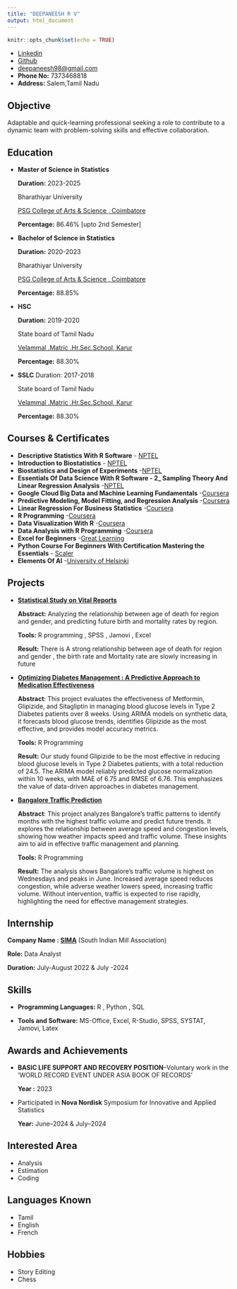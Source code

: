 ```yaml
---
title: "DEEPANEESH R V"
output: html_document
---
```


```r
knitr::opts_chunk$set(echo = TRUE)
```

-   [Linkedin](https://www.linkedin.com/in/deepaneesh-rv-9aa0b5247)
-   [Github](https://github.com/Deepaneesh)
-   [deepaneesh98\@gmail.com](mailto:deepaneesh98@gmail.com)
-   **Phone No:** 7373468818
-   **Address:** Salem,Tamil Nadu

## Objective

Adaptable and quick-learning professional seeking a role to contribute to a dynamic team with problem-solving skills and effective collaboration.

## Education

-   **Master of Science in Statistics**

    **Duration:** 2023-2025

    Bharathiyar University

    [PSG College of Arts & Science , Coimbatore](https://www.psgcas.ac.in/)

    **Percentage:** 86.46% [upto 2nd Semester]

-   **Bachelor of Science in Statistics**

    **Duration:** 2020-2023

    Bharathiyar University

    [PSG College of Arts & Science , Coimbatore](https://www.psgcas.ac.in/)

    **Percentage:** 88.85%

-   **HSC**

    **Duration:** 2019-2020

    State board of Tamil Nadu

    [Velammal .Matric .Hr.Sec.School, Karur](http://www.velammalschoolskarur.edu.in/)

    **Percentage:** 88.30%

-   **SSLC** Duration: 2017-2018

    State board of Tamil Nadu

    [Velammal .Matric .Hr.Sec.School, Karur](http://www.velammalschoolskarur.edu.in/)

    **Percentage:** 88.30%

## Courses & Certificates

-   **Descriptive Statistics With R Software** - [NPTEL](https://drive.google.com/file/d/1iBZQbzuFFju2cGwKzDdqwf3rWIM3SLfv/view)
-   **Introduction to Biostatistics** - [NPTEL](https://drive.google.com/file/d/1z-gr14be_SKwmc6pE8UwzGLGL4scE0ry/view?usp=drive_link)
-   **Biostatistics and Design of Experiments** -[NPTEL](https://drive.google.com/file/d/139wtpd2STRq0rpgxqsOj-gO5Rsj6UOhD/view?usp=sharing)
-   **Essentials Of Data Science With R Software - 2\_ Sampling Theory And Linear Regression Analysis** -[NPTEL](https://drive.google.com/file/d/1x93cZzqcByN9a1D419v3Sao0Q3B6AajU/view?usp=sharing)
-   **Google Cloud Big Data and Machine Learning Fundamentals** -[Coursera](https://coursera.org/verify/XUESAPJL8JLS)
-   **Predictive Modeling, Model Fitting, and Regression Analysis** -[Coursera](https://coursera.org/verify/7F37KUMZF5BT)
-   **Linear Regression For Business Statistics** -[Coursera](https://coursera.org/share/5ecc634caca4d88d30ada2afd783e729)
-   **R Programming** -[Coursera](https://coursera.org/share/062f9f8ea22e7dbc4ce4438997054438)
-   **Data Visualization With R** -[Coursera](https://coursera.org/verify/U42ULNN2YML7)
-   **Data Analysis with R Programming** -[Coursera](https://coursera.org/verify/R76VY1D2YRYX)
-   **Excel for Beginners** -[Great Learning](verify.mygreatlearning.com/TGLEKLZF)
-   **Python Course For Beginners With Certification Mastering the Essentials** - [Scaler](https://moonshot.scaler.com/s/li/zVwVgjy7J_)
-   **Elements Of AI** -[University of Helsinki](https://certificates.mooc.fi/validate/s6y8icoeil9)

## Projects

-   [**Statistical Study on Vital Reports**](https://github.com/Deepaneesh/Statistical-Study-on-Vital-Reports/blob/main/STATISTICAL%20STUDY%20ON%20VITAL%20REPORTS.pdf)

    **Abstract:** Analyzing the relationship between age of death for region and gender, and predicting future birth and mortality rates by region.

    **Tools:** R programming , SPSS , Jamovi , Excel

    **Result:** There is A strong relationship between age of death for region and gender , the birth rate and Mortality rate are slowly increasing in future

-   [**Optimizing Diabetes Management : A Predictive Approach to Medication Effectiveness**](https://github.com/Deepaneesh/Optimizing-Diabetes-Management-)

    **Abstract**: This project evaluates the effectiveness of Metformin, Glipizide, and Sitagliptin in managing blood glucose levels in Type 2 Diabetes patients over 8 weeks. Using ARIMA models on synthetic data, it forecasts blood glucose trends, identifies Glipizide as the most effective, and provides model accuracy metrics.

    **Tools:** R Programming

    **Result:** Our study found Glipizide to be the most effective in reducing blood glucose levels in Type 2 Diabetes patients, with a total reduction of 24.5. The ARIMA model reliably predicted glucose normalization within 10 weeks, with MAE of 6.75 and RMSE of 6.76. This emphasizes the value of data-driven approaches in diabetes management.

-   [**Bangalore Traffic Prediction**](https://github.com/Deepaneesh/Bangalore-Traffic-Analysis/blob/main/Bangalore-Traffic-Analysis.html)

    **Abstract**: This project analyzes Bangalore's traffic patterns to identify months with the highest traffic volume and predict future trends. It explores the relationship between average speed and congestion levels, showing how weather impacts speed and traffic volume. These insights aim to aid in effective traffic management and planning.

    **Tools:** R Programming

    **Result:** The analysis shows Bangalore's traffic volume is highest on Wednesdays and peaks in June. Increased average speed reduces congestion, while adverse weather lowers speed, increasing traffic volume. Without intervention, traffic is expected to rise rapidly, highlighting the need for effective management strategies.

## Internship

**Company Name : [SIMA](https://www.simamills.in/)** (South Indian Mill Association)

**Role:** Data Analyst

**Duration:** July-August 2022 & July -2024

## Skills

-   **Programming Languages:** R , Python , SQL

-   **Tools and Software:** MS-Office, Excel, R-Studio, SPSS, SYSTAT, Jamovi, Latex

## Awards and Achievements

-   **BASIC LIFE SUPPORT AND RECOVERY POSITION**--Voluntary work in the ’WORLD RECORD EVENT UNDER ASIA BOOK OF RECORDS’

    **Year :** 2023

-   Participated in **Nova Nordisk** Symposium for Innovative and Applied Statistics

    **Year:** June–2024 & July–2024

## Interested Area

-   Analysis
-   Estimation
-   Coding

## Languages Known

-   Tamil
-   English
-   French

## Hobbies

-   Story Editing
-   Chess
